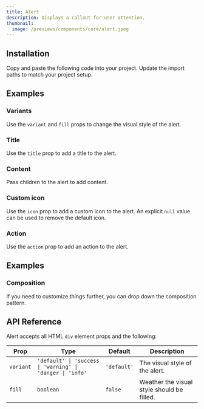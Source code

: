 ```yaml
---
title: Alert
description: Displays a callout for user attention.
thumbnail:
  image: /previews/components/core/alert.jpeg
---
```


<ComponentPreview name="demos/components/core/alert/default" />

## Installation

<Steps>
  <Step>Copy and paste the following code into your project.</Step>
  <ComponentSource name="components/core/default/alert" />
  <Step>Update the import paths to match your project setup.</Step>
</Steps>

## Examples

### Variants

Use the `variant` and `fill` props to change the visual style of the alert.

<ComponentPreview name="demos/components/core/alert/variants" />

### Title

Use the `title` prop to add a title to the alert.

<ComponentPreview name="demos/components/core/alert/title" />

### Content

Pass children to the alert to add content.

<ComponentPreview name="demos/components/core/alert/content" />

### Custom icon

Use the `icon` prop to add a custom icon to the alert. An explicit `null` value can be used to remove the default icon.

<ComponentPreview name="demos/components/core/alert/custom-icon" />

### Action

Use the `action` prop to add an action to the alert.

<ComponentPreview name="demos/components/core/alert/action" />

## Examples

### Composition

If you need to customize things further, you can drop down the composition pattern.

<ComponentPreview name="demos/components/core/alert/composition" />

## API Reference

Alert accepts all HTML `div` element props and the following:

| Prop      | Type                                                      | Default     | Description                                |
| --------- | --------------------------------------------------------- | ----------- | ------------------------------------------ |
| `variant` | `'default' \| 'success \| 'warning' \| 'danger \| 'info' ` | `'default'` | The visual style of the alert.             |
| `fill`    | `boolean`                                                 | `false`     | Weather the visual style should be filled. |
